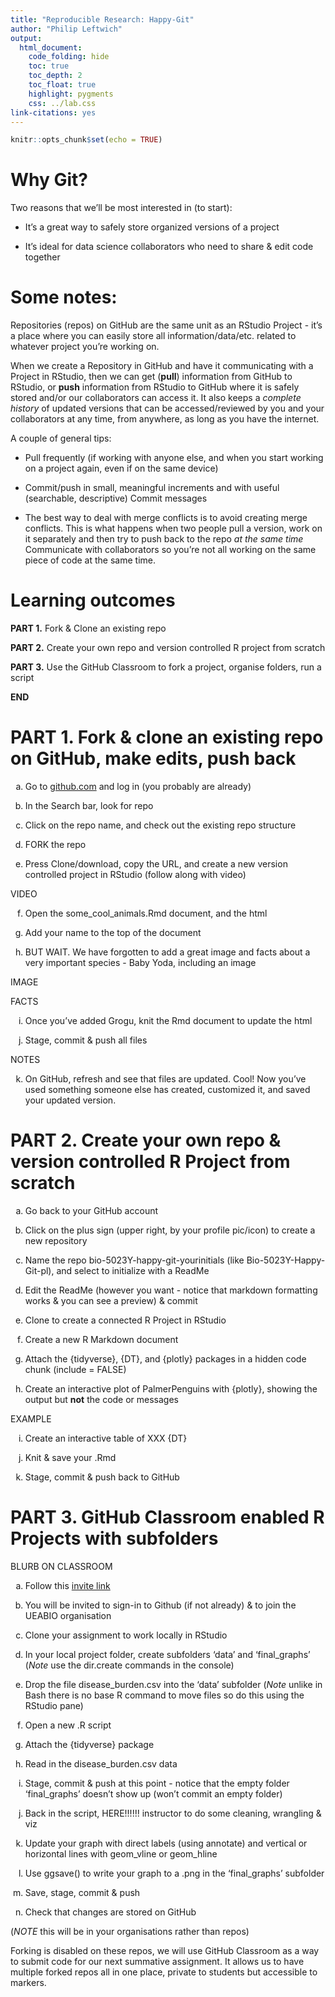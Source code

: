 ```yaml
---
title: "Reproducible Research: Happy-Git"
author: "Philip Leftwich"
output: 
  html_document:
    code_folding: hide
    toc: true
    toc_depth: 2
    toc_float: true
    highlight: pygments
    css: ../lab.css
link-citations: yes
---
```


```r
knitr::opts_chunk$set(echo = TRUE)

```

# Why Git? 
Two reasons that we'll be most interested in (to start):

- It's a great way to safely store organized versions of a project

- It's ideal for data science collaborators who need to share & edit code together


# Some notes:
 
Repositories (repos) on GitHub are the same unit as an RStudio Project - it's a place where you can easily store all information/data/etc. related to whatever project you're working on.
 
When we create a Repository in GitHub and have it communicating with a Project in RStudio, then we can get (**pull**) information from GitHub to RStudio, or **push** information from RStudio to GitHub where it is safely stored and/or our collaborators can access it. It also keeps a *complete history* of updated versions that can be accessed/reviewed by you and your collaborators at any time, from anywhere, as long as you have the internet.

A couple of general tips:
 
- Pull frequently (if working with anyone else, and when you start working on a project again, even if on the same device)

- Commit/push in small, meaningful increments and with useful (searchable, descriptive) Commit messages

- The best way to deal with merge conflicts is to avoid creating merge conflicts. This is what happens when two people pull a version, work on it separately and then try to push back to the repo *at the same time* Communicate with collaborators so you’re not all working on the same piece of code at the same time.

# Learning outcomes

**PART 1.** Fork & Clone an existing repo

**PART 2.** Create your own repo and version controlled R project from scratch

**PART 3.** Use the GitHub Classroom to fork a project, organise folders, run a script 

**END**



# PART 1. Fork & clone an existing repo on GitHub, make edits, push back

a. Go to [github.com](https://github.com/) and log in (you probably are already)

b. In the Search bar, look for repo 

c. Click on the repo name, and check out the existing repo structure

d. FORK the repo

e. Press Clone/download, copy the URL, and create a new version controlled project in RStudio (follow along with video)


VIDEO


f. Open the some_cool_animals.Rmd document, and the html 

g. Add your name to the top of the document

h. BUT WAIT. We have forgotten to add a great image and facts about a very important species - Baby Yoda, including an image 

IMAGE

FACTS

i. Once you’ve added Grogu, knit the Rmd document to update the html

j. Stage, commit & push all files 

NOTES

k. On GitHub, refresh and see that files are updated. Cool! Now you’ve used something someone else has created, customized it, and saved your updated version. 

# PART 2. Create your own repo & version controlled R Project from scratch

a. Go back to your GitHub account

b. Click on the plus sign (upper right, by your profile pic/icon) to create a new repository

c. Name the repo bio-5023Y-happy-git-yourinitials (like Bio-5023Y-Happy-Git-pl), and select to initialize with a ReadMe

d. Edit the ReadMe (however you want - notice that markdown formatting works & you can see a preview) & commit

e. Clone to create a connected R Project in RStudio

f. Create a new R Markdown document

g. Attach the {tidyverse}, {DT}, and {plotly} packages in a hidden code chunk (include = FALSE)

h. Create an interactive plot of PalmerPenguins with {plotly}, showing the output but **not** the code or messages

EXAMPLE

i. Create an interactive table of XXX {DT}

j. Knit & save your .Rmd

k. Stage, commit & push back to GitHub


# PART 3. GitHub Classroom enabled R Projects with subfolders

BLURB ON CLASSROOM

a. Follow this [invite link]()

b. You will be invited to sign-in to Github (if not already) & to join the UEABIO organisation

c. Clone your assignment to work locally in RStudio

d. In your local project folder, create subfolders ‘data’ and ‘final_graphs’ (*Note* use the dir.create commands in the console)

e. Drop the file disease_burden.csv into the ‘data’ subfolder (*Note* unlike in Bash there is no base R command to move files so do this using the RStudio pane)

f. Open a new .R script

g. Attach the {tidyverse} package

h. Read in the disease_burden.csv data

i. Stage, commit & push at this point - notice that the empty folder ‘final_graphs’ doesn’t show up (won’t commit an empty folder)

j. Back in the script, HERE!!!!!! instructor to do some cleaning, wrangling & viz

k. Update your graph with direct labels (using annotate) and vertical or horizontal lines with geom_vline or geom_hline

l. Use ggsave() to write your graph to a .png in the ‘final_graphs’ subfolder

m. Save, stage, commit & push 

n. Check that changes are stored on GitHub

(*NOTE* this will be in your organisations rather than repos)

 Forking is disabled on these repos, we will use GitHub Classroom as a way to submit code for our next summative assignment. It allows us to have multiple forked repos all in one place, private to students but accessible to markers. 


```r

```
